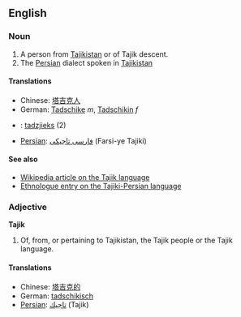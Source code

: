 ==English==
===Noun===
#A person from [[Tajikistan]] or of Tajik descent.
#The [[Persian]] dialect spoken in [[Tajikistan]]

====Translations====
*Chinese: [[塔吉克人]]
*German: [[Tadschike]] ''m'', [[Tadschikin]] ''f''
*{{nl}}: [[tadzjieks]] (2)
*[[Persian]]: [[فارسی تاجیكی]] (Farsi-ye Tajiki)

====See also====
*[[w:Tajik_language|Wikipedia article on the Tajik language]]
*[http://www.ethnologue.com/show_language.asp?code=PET Ethnologue entry on the Tajiki-Persian language]

===Adjective===
'''Tajik'''

#Of, from, or pertaining to Tajikistan, the Tajik people or the Tajik language.

====Translations====
*Chinese: [[塔吉克的]]
*German: [[tadschikisch]]
*[[Persian]]: [[تاجیك]] (Tajik)